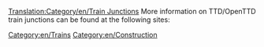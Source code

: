 [[Translation:Category/en/Train Junctions]]
More information on TTD/OpenTTD train junctions can be found at the following sites:
{{:Links/Train_Junctions}}

[[Category:en/Trains]]
[[Category:en/Construction]]